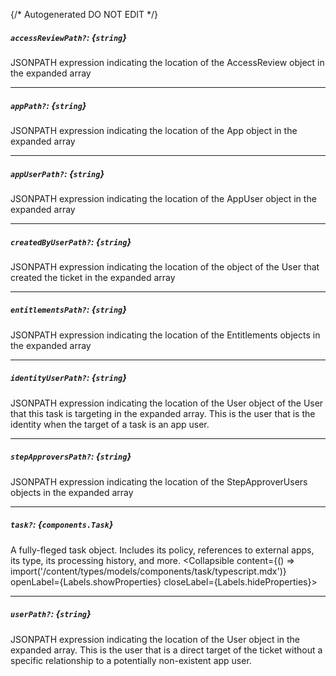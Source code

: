 {/* Autogenerated DO NOT EDIT  */}

##### `accessReviewPath?`: *{`string`}*
JSONPATH expression indicating the location of the AccessReview object in the expanded array

---
##### `appPath?`: *{`string`}*
JSONPATH expression indicating the location of the App object in the expanded array

---
##### `appUserPath?`: *{`string`}*
JSONPATH expression indicating the location of the AppUser object in the expanded array

---
##### `createdByUserPath?`: *{`string`}*
JSONPATH expression indicating the location of the object of the User that created the ticket in the expanded array

---
##### `entitlementsPath?`: *{`string`}*
JSONPATH expression indicating the location of the Entitlements objects in the expanded array

---
##### `identityUserPath?`: *{`string`}*
JSONPATH expression indicating the location of the User object of the User that this task is targeting in the expanded array. This is the user that is the identity when the target of a task is an app user.

---
##### `stepApproversPath?`: *{`string`}*
JSONPATH expression indicating the location of the StepApproverUsers objects in the expanded array

---
##### `task?`: *{`components.Task`}*
A fully\-fleged task object. Includes its policy, references to external apps, its type, its processing history, and more.
<Collapsible content={() => import('/content/types/models/components/task/typescript.mdx')} openLabel={Labels.showProperties} closeLabel={Labels.hideProperties}>
</Collapsible>

---
##### `userPath?`: *{`string`}*
JSONPATH expression indicating the location of the User object in the expanded array. This is the user that is a direct target of the ticket without a specific relationship to a potentially non\-existent app user.


